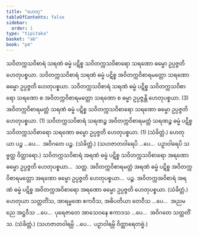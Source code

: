```yaml
---
title: "ဟေတု"
tableOfContents: false
sidebar:
  order: 1
type: "tipitaka"
basket: "ab"
book: "p4"
---
```



<DynamicBreadcrumb />

<Division number="23" book="p4" e="ch" v="39" p="608">

<Paragraph number="1766" book="p4">
သဝိတက္ကသဝိစာရံ သရဏံ ဓမ္မံ ပဋိစ္စ သဝိတက္ကသဝိစာရော သရဏော ဓမ္မော ဥပ္ပဇ္ဇတိ ဟေတုပစ္စယာ. သဝိတက္ကသဝိစာရံ သရဏံ ဓမ္မံ ပဋိစ္စ အဝိတက္ကဝိစာရမတ္တော သရဏော ဓမ္မော ဥပ္ပဇ္ဇတိ ဟေတုပစ္စယာ. သဝိတက္ကသဝိစာရံ သရဏံ ဓမ္မံ ပဋိစ္စ သဝိတက္ကသဝိစာရော သရဏော စ အဝိတက္ကဝိစာရမတ္တော သရဏော စ ဓမ္မာ ဥပ္ပဇ္ဇန္တိ ဟေတုပစ္စယာ. (3)
</Paragraph>

<Paragraph number="1767" book="p4">
အဝိတက္ကဝိစာရမတ္တံ သရဏံ ဓမ္မံ ပဋိစ္စ သဝိတက္ကသဝိစာရော သရဏော ဓမ္မော ဥပ္ပဇ္ဇတိ ဟေတုပစ္စယာ. (1)
</Paragraph>

<Paragraph number="1768" book="p4">
သဝိတက္ကသဝိစာရံ သရဏဉ္စ အဝိတက္ကဝိစာရမတ္တံ သရဏဉ္စ ဓမ္မံ ပဋိစ္စ သဝိတက္ကသဝိစာရော သရဏော ဓမ္မော ဥပ္ပဇ္ဇတိ ဟေတုပစ္စယာ. (1) (သံခိတ္တံ.)
</Paragraph>

</Division>
<Division number="24" book="p4" e="ch" v="39" p="608">

<Paragraph number="1769" book="p4">
ဟေတုယာ ပဉ္စ …ပေ…  အဝိဂတေ ပဉ္စ. (သံခိတ္တံ.)
</Paragraph>

<Paragraph number="1770" book="p4">
(သဟဇာတဝါရေပိ …ပေ…  ပဉှာဝါရေပိ သဗ္ဗတ္ထ ဝိတ္ထာရော.)
</Paragraph>

</Division>
<Division number="25" book="p4" e="ch" v="39" p="608">

<Paragraph number="1771" book="p4">
သဝိတက္ကသဝိစာရံ အရဏံ ဓမ္မံ ပဋိစ္စ သဝိတက္ကသဝိစာရော အရဏော ဓမ္မော ဥပ္ပဇ္ဇတိ ဟေတုပစ္စယာ…  သတ္တ.
</Paragraph>

<Paragraph number="1772" book="p4">
အဝိတက္ကဝိစာရမတ္တံ အရဏံ ဓမ္မံ ပဋိစ္စ အဝိတက္ကဝိစာရမတ္တော အရဏော ဓမ္မော ဥပ္ပဇ္ဇတိ ဟေတုပစ္စယာ…  ပဉ္စ.
</Paragraph>

<Paragraph number="1773" book="p4">
အဝိတက္ကအဝိစာရံ အရဏံ ဓမ္မံ ပဋိစ္စ အဝိတက္ကအဝိစာရော အရဏော ဓမ္မော ဥပ္ပဇ္ဇတိ ဟေတုပစ္စယာ. (သံခိတ္တံ.)
</Paragraph>

</Division>
<Division number="26" book="p4" e="ch" v="39" p="609">

<Paragraph number="1774" book="p4">
ဟေတုယာ သတ္တတိံသ, အာရမ္မဏေ ဧကဝီသ, အဓိပတိယာ တေဝီသ …ပေ…  အညမညေ အဋ္ဌဝီသ …ပေ…  ပုရေဇာတေ အာသေဝနေ ဧကာဒသ …ပေ…  အဝိဂတေ သတ္တတိံသ. (သံခိတ္တံ.)
</Paragraph>

<Paragraph number="1775" book="p4">
(သဟဇာတဝါရမ္ပိ …ပေ…  ပဉှာဝါရမ္ပိ ဝိတ္ထာရေတဗ္ဗံ.)
</Paragraph>
</Division>